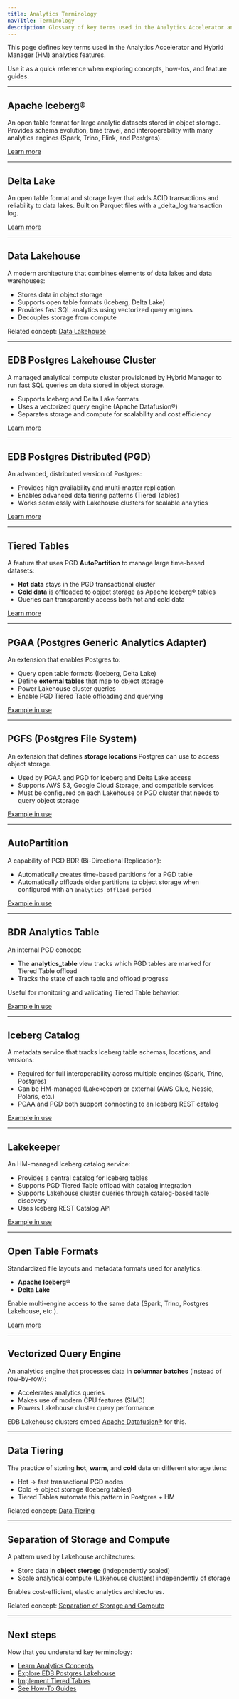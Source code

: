 ```yaml
---
title: Analytics Terminology
navTitle: Terminology
description: Glossary of key terms used in the Analytics Accelerator and Hybrid Manager analytics features.
---
```


This page defines key terms used in the Analytics Accelerator and Hybrid Manager (HM) analytics features.

Use it as a quick reference when exploring concepts, how-tos, and feature guides.

* * *

## Apache Iceberg®

An open table format for large analytic datasets stored in object storage.
Provides schema evolution, time travel, and interoperability with many analytics engines (Spark, Trino, Flink, and Postgres).

[Learn more](../../iceberg)

* * *

## Delta Lake

An open table format and storage layer that adds ACID transactions and reliability to data lakes.
Built on Parquet files with a \_delta_log transaction log.

[Learn more](../../delta_lake)

* * *

## Data Lakehouse

A modern architecture that combines elements of data lakes and data warehouses:

-   Stores data in object storage
-   Supports open table formats (Iceberg, Delta Lake)
-   Provides fast SQL analytics using vectorized query engines
-   Decouples storage from compute

Related concept: [Data Lakehouse](generic-concepts#data-lakehouse)

* * *

## EDB Postgres Lakehouse Cluster

A managed analytical compute cluster provisioned by Hybrid Manager to run fast SQL queries on data stored in object storage.

-   Supports Iceberg and Delta Lake formats
-   Uses a vectorized query engine (Apache Datafusion®)
-   Separates storage and compute for scalability and cost efficiency

[Learn more](../../lakehouse)

* * *

## EDB Postgres Distributed (PGD)

An advanced, distributed version of Postgres:

-   Provides high availability and multi-master replication
-   Enables advanced data tiering patterns (Tiered Tables)
-   Works seamlessly with Lakehouse clusters for scalable analytics

[Learn more](/edb-postgres-ai/1.2/hybrid-manager/overview/database_types/distributed_highavailability/)

* * *

## Tiered Tables

A feature that uses PGD **AutoPartition** to manage large time-based datasets:

-   **Hot data** stays in the PGD transactional cluster
-   **Cold data** is offloaded to object storage as Apache Iceberg® tables
-   Queries can transparently access both hot and cold data

[Learn more](../../tiered_tables)

* * *

## PGAA (Postgres Generic Analytics Adapter)

An extension that enables Postgres to:

-   Query open table formats (Iceberg, Delta Lake)
-   Define **external tables** that map to object storage
-   Power Lakehouse cluster queries
-   Enable PGD Tiered Table offloading and querying

[Example in use](/edb-postgres-ai/1.2/hybrid-manager/analytics/learn/how-to/query-iceberg-existing-tables/)

* * *

## PGFS (Postgres File System)

An extension that defines **storage locations** Postgres can use to access object storage.

-   Used by PGAA and PGD for Iceberg and Delta Lake access
-   Supports AWS S3, Google Cloud Storage, and compatible services
-   Must be configured on each Lakehouse or PGD cluster that needs to query object storage

[Example in use](/edb-postgres-ai/1.2/hybrid-manager/analytics/learn/how-to/configure-delta-pgfs/)

* * *

## AutoPartition

A capability of PGD BDR (Bi-Directional Replication):

-   Automatically creates time-based partitions for a PGD table
-   Automatically offloads older partitions to object storage when configured with an `analytics_offload_period`

[Example in use](/edb-postgres-ai/1.2/hybrid-manager/analytics/learn/how-to/configure-tiered-autopartition/)

* * *

## BDR Analytics Table

An internal PGD concept:

-   The **analytics_table** view tracks which PGD tables are marked for Tiered Table offload
-   Tracks the state of each table and offload progress

Useful for monitoring and validating Tiered Table behavior.

[Example in use](/edb-postgres-ai/1.2/hybrid-manager/analytics/learn/how-to/monitor-tiered-tables/)

* * *

## Iceberg Catalog

A metadata service that tracks Iceberg table schemas, locations, and versions:

-   Required for full interoperability across multiple engines (Spark, Trino, Postgres)
-   Can be HM-managed (Lakekeeper) or external (AWS Glue, Nessie, Polaris, etc.)
-   PGAA and PGD both support connecting to an Iceberg REST catalog

[Example in use](/edb-postgres-ai/1.2/hybrid-manager/analytics/learn/how-to/configure-iceberg-catalog/)

* * *

## Lakekeeper

An HM-managed Iceberg catalog service:

-   Provides a central catalog for Iceberg tables
-   Supports PGD Tiered Table offload with catalog integration
-   Supports Lakehouse cluster queries through catalog-based table discovery
-   Uses Iceberg REST Catalog API

[Example in use](/edb-postgres-ai/1.2/hybrid-manager/analytics/learn/how-to/configure-iceberg-catalog/)

* * *

## Open Table Formats

Standardized file layouts and metadata formats used for analytics:

-   **Apache Iceberg®**
-   **Delta Lake**

Enable multi-engine access to the same data (Spark, Trino, Postgres Lakehouse, etc.).

[Learn more](generic-concepts#open-table-formats)

* * *

## Vectorized Query Engine

An analytics engine that processes data in **columnar batches** (instead of row-by-row):

-   Accelerates analytics queries
-   Makes use of modern CPU features (SIMD)
-   Powers Lakehouse cluster query performance

EDB Lakehouse clusters embed [Apache Datafusion®](https://datafusion.apache.org/) for this.

* * *

## Data Tiering

The practice of storing **hot**, **warm**, and **cold** data on different storage tiers:

-   Hot → fast transactional PGD nodes
-   Cold → object storage (Iceberg tables)
-   Tiered Tables automate this pattern in Postgres + HM

Related concept: [Data Tiering](generic-concepts#data-tiering)

* * *

## Separation of Storage and Compute

A pattern used by Lakehouse architectures:

-   Store data in **object storage** (independently scaled)
-   Scale analytical compute (Lakehouse clusters) independently of storage

Enables cost-efficient, elastic analytics architectures.

Related concept: [Separation of Storage and Compute](generic-concepts#separation-of-storage-and-compute)

* * *

## Next steps

Now that you understand key terminology:

-   [Learn Analytics Concepts](./analytics-concepts.mdx)
-   [Explore EDB Postgres Lakehouse](../../lakehouse)
-   [Implement Tiered Tables](../../tiered_tables)
-   [See How-To Guides](/edb-postgres-ai/1.2/hybrid-manager/analytics/learn/how-to/)
